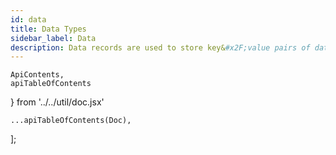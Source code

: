 ```yaml
---
id: data
title: Data Types
sidebar_label: Data
description: Data records are used to store key&#x2F;value pairs of data.
---
```


    ApiContents,
    apiTableOfContents
} from '../../util/doc.jsx'

    ...apiTableOfContents(Doc),
];

<ApiContents doc={Doc} />